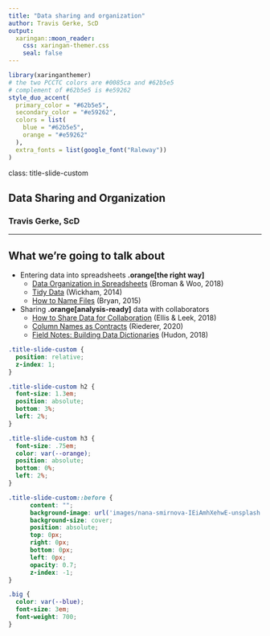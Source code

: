 ```yaml
---
title: "Data sharing and organization"
author: Travis Gerke, ScD
output:
  xaringan::moon_reader:
    css: xaringan-themer.css
    seal: false
---
```


```r
library(xaringanthemer)
# the two PCCTC colors are #0085ca and #62b5e5
# complement of #62b5e5 is #e59262
style_duo_accent(
  primary_color = "#62b5e5",
  secondary_color = "#e59262",
  colors = list(
    blue = "#62b5e5",
    orange = "#e59262"
  ),
  extra_fonts = list(google_font("Raleway"))
)
```

class: title-slide-custom

## Data Sharing and Organization

### Travis Gerke, ScD

---

## What we're going to talk about

* Entering data into spreadsheets **.orange[the right way]**
  * [Data Organization in Spreadsheets](https://www.tandfonline.com/doi/full/10.1080/00031305.2017.1375989) (Broman & Woo, 2018)
  * [Tidy Data](https://www.jstatsoft.org/article/view/v059i10) (Wickham, 2014)
  * [How to Name Files](https://rstats.wtf/how-to-name-files.html) (Bryan, 2015)

* Sharing **.orange[analysis-ready]** data with collaborators 
  * [How to Share Data for Collaboration](https://www.ncbi.nlm.nih.gov/pmc/articles/PMC7518408/pdf/nihms-1502431.pdf) (Ellis & Leek, 2018)
  * [Column Names as Contracts](https://emilyriederer.netlify.app/post/column-name-contracts/) (Riederer, 2020)
  * [Field Notes: Building Data Dictionaries](https://caitlinhudon.com/2018/10/30/data-dictionaries/) (Hudon, 2018)

<!--
Photo by <a href="https://unsplash.com/@nananadolgo?utm_source=unsplash&utm_medium=referral&utm_content=creditCopyText">Nana Smirnova</a> on <a href="https://unsplash.com/s/photos/data?utm_source=unsplash&utm_medium=referral&utm_content=creditCopyText">Unsplash</a>
-->
  
<!-- tip for title css from
https://stackoverflow.com/questions/64269808/is-it-possible-to-adjust-background-image-opacity-in-a-xaringan-slideshow
-->
```css
.title-slide-custom {
  position: relative;
  z-index: 1;
}

.title-slide-custom h2 {
  font-size: 1.3em;
  position: absolute;
  bottom: 3%;
  left: 2%;
}

.title-slide-custom h3 {
  font-size: .75em;
  color: var(--orange);
  position: absolute;
  bottom: 0%;
  left: 2%;
}

.title-slide-custom::before {    
      content: "";
      background-image: url('images/nana-smirnova-IEiAmhXehwE-unsplash.jpg');
      background-size: cover;
      position: absolute;
      top: 0px;
      right: 0px;
      bottom: 0px;
      left: 0px;
      opacity: 0.7;
      z-index: -1;
}

.big {
  color: var(--blue);
  font-size: 3em;
  font-weight: 700;
}
```